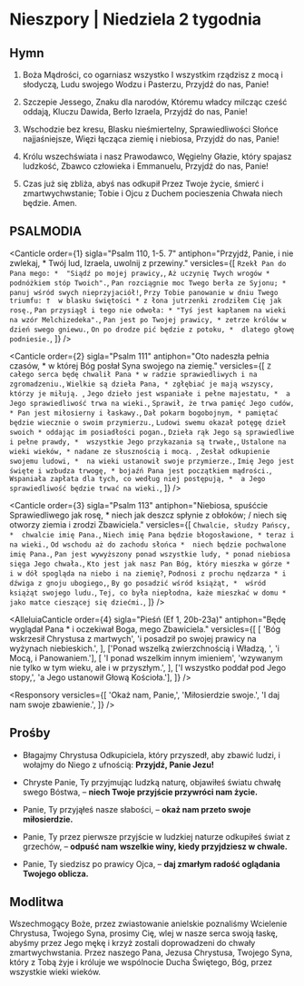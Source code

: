 # Nieszpory | Niedziela 2 tygodnia

<OpeningVersicle />

## Hymn

1. Boża Mądrości, co ogarniasz wszystko
   I wszystkim rządzisz z mocą i słodyczą,
   Ludu swojego Wodzu i Pasterzu,
   Przyjdź do nas, Panie!

2. Szczepie Jessego, Znaku dla narodów,
   Któremu władcy milcząc cześć oddają,
   Kluczu Dawida, Berło Izraela,
   Przyjdź do nas, Panie!

3. Wschodzie bez kresu, Blasku nieśmiertelny,
   Sprawiedliwości Słońce najjaśniejsze,
   Więzi łącząca ziemię i niebiosa,
   Przyjdź do nas, Panie!

4. Królu wszechświata i nasz Prawodawco,
   Węgielny Głazie, który spajasz ludzkość,
   Zbawco człowieka i Emmanuelu,
   Przyjdź do nas, Panie!

5. Czas już się zbliża, abyś nas odkupił
   Przez Twoje życie, śmierć i zmartwychwstanie;
   Tobie i Ojcu z Duchem pocieszenia
   Chwała niech będzie. Amen.

## PSALMODIA

<Canticle
  order={1}
  sigla="Psalm 110, 1-5. 7"
  antiphon="Przyjdź, Panie, i nie zwlekaj, * Twój lud, Izraela, uwolnij z przewiny."
  versicles={[
    `Rzekł Pan do Pana mego: * 
"Siądź po mojej prawicy,`,
    `Aż uczynię Twych wrogów *
podnóżkiem stóp Twoich".`,
    `Pan rozciągnie moc Twego berła ze Syjonu; * 
panuj wśród swych nieprzyjaciół!`,
    `Przy Tobie panowanie w dniu Twego triumfu: † 
w blasku świętości *
z łona jutrzenki zrodziłem Cię jak rosę.`,
    `Pan przysiągł i tego nie odwoła: *
"Tyś jest kapłanem na wieki na wzór Melchizedeka".`,
    `Pan jest po Twojej prawicy, *
zetrze królów w dzień swego gniewu.`,
    `On po drodze pić będzie z potoku, * 
dlatego głowę podniesie.`,
  ]}
/>

<Canticle
  order={2}
  sigla="Psalm 111"
  antiphon="Oto nadeszła pełnia czasów, * w której Bóg posłał Syna swojego na ziemię."
  versicles={[
    `Z całego serca będę chwalił Pana *
w radzie sprawiedliwych i na zgromadzeniu.`,
    `Wielkie są dzieła Pana, *
zgłębiać je mają wszyscy, którzy je miłują. `,
    `Jego dzieło jest wspaniałe i pełne majestatu, * 
a Jego sprawiedliwość trwa na wieki.`,
    `Sprawił, że trwa pamięć Jego cudów, *
Pan jest miłosierny i łaskawy.`,
    `Dał pokarm bogobojnym, *
pamiętać będzie wiecznie o swoim przymierzu.`,
    `Ludowi swemu okazał potęgę dzieł swoich *
oddając im posiadłości pogan.`,
    `Dzieła rąk Jego są sprawiedliwe i pełne prawdy, * 
wszystkie Jego przykazania są trwałe,`,
    `Ustalone na wieki wieków, *
nadane ze słusznością i mocą. `,
    `Zesłał odkupienie swojemu ludowi, * 
na wieki ustanowił swoje przymierze.`,
    `Imię Jego jest święte i wzbudza trwogę, *
bojaźń Pana jest początkiem mądrości.`,
    `Wspaniała zapłata dla tych, co według niej postępują, * 
a Jego sprawiedliwość będzie trwać na wieki.`,
  ]}
/>

<Canticle
  order={3}
  sigla="Psalm 113"
  antiphon="Niebiosa, spuśćcie Sprawiedliwego jak rosę, * niech jak deszcz spłynie z obłoków; / niech się otworzy ziemia i zrodzi Zbawiciela."
  versicles={[
    `Chwalcie, słudzy Pańscy, * 
chwalcie imię Pana.`,
    `Niech imię Pana będzie błogosławione, *
teraz i na wieki.`,
    `Od wschodu aż do zachodu słońca * 
niech będzie pochwalone imię Pana.`,
    `Pan jest wywyższony ponad wszystkie ludy, *
ponad niebiosa sięga Jego chwała.`,
    `Kto jest jak nasz Pan Bóg, który mieszka w górze * 
i w dół spogląda na niebo i na ziemię?`,
    `Podnosi z prochu nędzarza *
i dźwiga z gnoju ubogiego,`,
    `By go posadzić wśród książąt, * 
wśród książąt swojego ludu.`,
    `Tej, co była niepłodna, każe mieszkać w domu *
jako matce cieszącej się dziećmi.`,
  ]}
/>

<AlleluiaCanticle
  order={4}
  sigla="Pieśń (Ef 1, 20b-23a)"
  antiphon="Będę wyglądał Pana * i oczekiwał Boga, mego Zbawiciela."
  versicles={[
    [
      'Bóg wskrzesił Chrystusa z martwych',
      'i posadził po swojej prawicy na wyżynach niebieskich.',
    ],
    ['Ponad wszelką zwierzchnością i Władzą, ', 'i Mocą, i Panowaniem.'],
    [
      'I ponad wszelkim innym imieniem',
      'wzywanym nie tylko w tym wieku, ale i w przyszłym.',
    ],
    ['I wszystko poddał pod Jego stopy,', 'a Jego ustanowił Głową Kościoła.'],
  ]}
/>

<Passage
  sigla="Iz 61, 10-11"
  passage="Ogromnie się weselę w Panu, dusza moja raduje się w Bogu moim, bo mnie przyodział w szaty zbawienia, okrył mnie płaszczem sprawiedliwości (...). Jak ziemia wydaje swe plony, jak ogród rozplenia swe zasiewy, tak Pan Bóg sprawi, że się rozpleni sprawiedliwość i chwalba wobec wszystkich narodów."
/>

<Responsory
  versicles={[
    'Okaż nam, Panie,',
    'Miłosierdzie swoje.',
    'I daj nam swoje zbawienie.',
  ]}
/>

<Magnificat antiphon="Przyjdź, Panie, * i odnów nas w pokoju, / abyśmy się radowali przed Tobą sercem doskonałym." />

## Prośby

- Błagajmy Chrystusa Odkupiciela, który przyszedł, aby zbawić ludzi, i wołajmy do Niego z ufnością: **Przyjdź, Panie Jezu!**

- Chryste Panie, Ty przyjmując ludzką naturę, objawiłeś światu chwałę swego Bóstwa, – **niech Twoje przyjście przywróci nam życie.**

- Panie, Ty przyjąłeś nasze słabości, – **okaż nam przeto swoje miłosierdzie.**

- Panie, Ty przez pierwsze przyjście w ludzkiej naturze odkupiłeś świat z grzechów, – **odpuść nam wszelkie winy, kiedy przyjdziesz w chwale.**

- Panie, Ty siedzisz po prawicy Ojca, – **daj zmarłym radość oglądania Twojego oblicza.**

<CustomIntercessions />

<KyrieEleison />

<LordsPrayer />

## Modlitwa

Wszechmogący Boże, przez zwiastowanie anielskie poznaliśmy Wcielenie Chrystusa, Twojego Syna, prosimy Cię, wlej w nasze serca swoją łaskę, abyśmy przez Jego mękę i krzyż zostali doprowadzeni do chwały zmartwychwstania. Przez naszego Pana, Jezusa Chrystusa, Twojego Syna, który z Tobą żyje i króluje we wspólnocie Ducha Świętego, Bóg, przez wszystkie wieki wieków.

<Amen />

<BlessingAndConcludingVersicle season={season} />

<SalveRegina />
